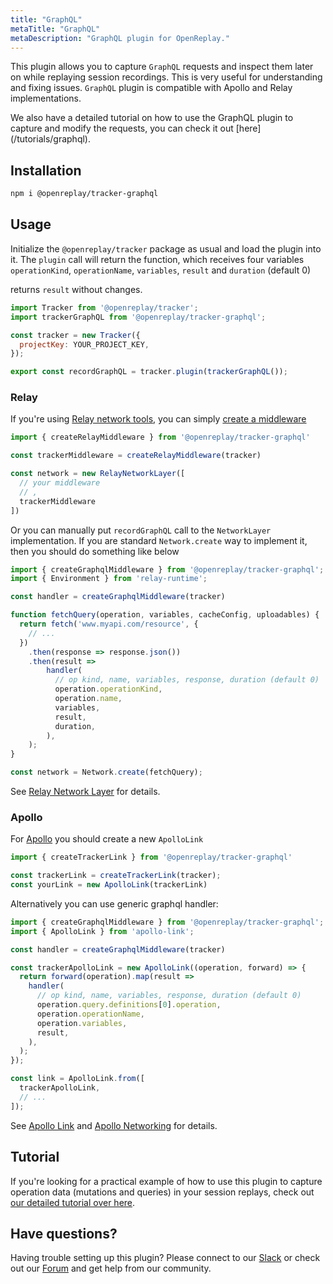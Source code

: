 ```yaml
---
title: "GraphQL"
metaTitle: "GraphQL"
metaDescription: "GraphQL plugin for OpenReplay."
---
```



This plugin allows you to capture `GraphQL` requests and inspect them later on while replaying session recordings. This is very useful for understanding and fixing issues. `GraphQL` plugin is compatible with Apollo and Relay implementations.

<Aside type="tip">
  We also have a detailed tutorial on how to use the GraphQL plugin to capture and modify the requests, you can check it out [here](/tutorials/graphql).
</Aside>

## Installation

```bash
npm i @openreplay/tracker-graphql
```

## Usage

Initialize the `@openreplay/tracker` package as usual and load the plugin into it.
The `plugin` call will return the function, which receives four variables
`operationKind`, `operationName`, `variables`, `result` and `duration` (default 0)

returns `result` without changes.

```js
import Tracker from '@openreplay/tracker';
import trackerGraphQL from '@openreplay/tracker-graphql';

const tracker = new Tracker({
  projectKey: YOUR_PROJECT_KEY,
});

export const recordGraphQL = tracker.plugin(trackerGraphQL());
```

### Relay

If you're using [Relay network tools](https://github.com/relay-tools/react-relay-network-modern),
you can simply [create a middleware](https://github.com/relay-tools/react-relay-network-modern/tree/master?tab=readme-ov-file#example-of-injecting-networklayer-with-middlewares-on-the-client-side)

```js
import { createRelayMiddleware } from '@openreplay/tracker-graphql'

const trackerMiddleware = createRelayMiddleware(tracker)

const network = new RelayNetworkLayer([
  // your middleware
  // ,
  trackerMiddleware
])
```

Or you can manually put `recordGraphQL` call
to the `NetworkLayer` implementation. If you are standard `Network.create` way to implement it,
then you should do something like below

```js
import { createGraphqlMiddleware } from '@openreplay/tracker-graphql'; // see above for recordGraphQL definition
import { Environment } from 'relay-runtime';

const handler = createGraphqlMiddleware(tracker)

function fetchQuery(operation, variables, cacheConfig, uploadables) {
  return fetch('www.myapi.com/resource', {
    // ...
  })
    .then(response => response.json())
    .then(result =>
        handler(
          // op kind, name, variables, response, duration (default 0)
          operation.operationKind,
          operation.name,
          variables,
          result,
          duration,
        ),
    );
}

const network = Network.create(fetchQuery);
```

See [Relay Network Layer](https://relay.dev/docs/en/network-layer) for details.

### Apollo

For [Apollo](https://www.apollographql.com/) you should create a new `ApolloLink`

```js
import { createTrackerLink } from '@openreplay/tracker-graphql'

const trackerLink = createTrackerLink(tracker);
const yourLink = new ApolloLink(trackerLink)
```

Alternatively you can use generic graphql handler:

```js
import { createGraphqlMiddleware } from '@openreplay/tracker-graphql'; // see above for recordGraphQL definition
import { ApolloLink } from 'apollo-link';

const handler = createGraphqlMiddleware(tracker)

const trackerApolloLink = new ApolloLink((operation, forward) => {
  return forward(operation).map(result =>
    handler(
      // op kind, name, variables, response, duration (default 0)
      operation.query.definitions[0].operation,
      operation.operationName,
      operation.variables,
      result,
    ),
  );
});

const link = ApolloLink.from([
  trackerApolloLink,
  // ...
]);
```

See [Apollo Link](https://www.apollographql.com/docs/link/) and
[Apollo Networking](https://www.apollographql.com/docs/react/networking/network-layer/)
for details.

## Tutorial
If you're looking for a practical example of how to use this plugin to capture operation data (mutations and queries) in your session replays, check out [our detailed tutorial over here](/tutorials/graphql).

## Have questions?

Having trouble setting up this plugin? Please connect to our [Slack](https://slack.openreplay.com) or check out our [Forum](https://forum.openreplay.com) and get help from our community.
